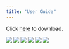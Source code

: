 ```yaml
---
title: "User Guide"
---
```


Click [here](https://acrobat.adobe.com/id/urn:aaid:sc:AP:f8fa0cf3-156d-4190-bbc3-49bada0f167d) to download.

![](data/userguide/01.jpg) ![](data/userguide/02.jpg) ![](data/userguide/03.jpg) ![](data/userguide/04.jpg) ![](data/userguide/05.jpg) ![](data/userguide/06.jpg)
